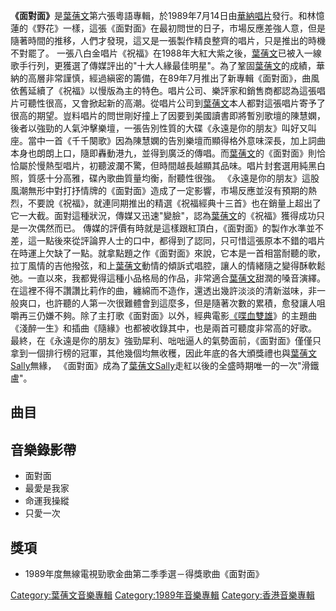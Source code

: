 {{Infobox Album 
| Name		= 面對面
| Type		= [[專輯|專輯]]
| Artist	= [[葉蒨文|葉蒨文]] 
| Cover		= 葉蒨文_面對面1989.jpg 
| Released  	= 1989年7月14日
| Recorded  	= 1989年4月
| Length        = 53分51秒
| Genre		= 粵語 
| Label		= [[華納唱片_(香港)|華納唱片]]
| Producer	= [[葉蒨文|葉蒨文]]、[[鍾定一|鍾定一]]
| Last album	= [[祝福經典十三首|祝福經典十三首]] <br>（1989年1月19日）
| This album	= '''面對面'''<br>（1989年7月14日）
| Next album	= [[珍重|珍重]] <br>（1990年4月20日）
}}

'''《面對面》'''是[[葉蒨文|葉蒨文]]第六張粵語專輯，於1989年7月14日由[[華納唱片_(香港)|華納唱片]]發行。和林憶蓮的《野花》一樣，這張《面對面》在最初問世的日子，市場反應差強人意，但是隨著時間的推移，人們才發現，這又是一張製作精良整齊的唱片，只是推出的時機不對罷了。
一張八白金唱片《祝福》在1988年大紅大紫之後，[[葉蒨文|葉蒨文]]已被入一線歌手行列，更獲選了傳媒評出的"十大人緣最佳明星"。為了鞏固[[葉蒨文|葉蒨文]]的成績，華納的高層非常謹慎，經過縝密的籌備，在89年7月推出了新專輯《面對面》，曲風依舊延續了《祝福》以慢版為主的特色。唱片公司、樂評家和銷售商都認為這張唱片可聽性很高，又會掀起新的高潮。從唱片公司到[[葉蒨文|葉蒨文]]本人都對這張唱片寄予了很高的期望。豈料唱片的問世剛好撞上了因要到美國讀書即將暫別歌壇的陳慧嫻，後者以強勁的人氣沖擊樂壇，一張告別性質的大碟《永遠是你的朋友》叫好又叫座。當中一首《千千闋歌》因為陳慧嫻的告別樂壇而顯得格外意味深長，加上詞曲本身也朗朗上口，隨即轟動港九，並得到廣泛的傳唱。而[[葉蒨文|葉蒨文]]的《面對面》則恰恰屬於慢熱型唱片，初聽波瀾不驚，但時間越長越顯其品味。唱片封套選用純黑白照，質感十分高雅，碟內歌曲質量均衡，耐聽性很強。 《永遠是你的朋友》這股風潮無形中對打抒情牌的《面對面》造成了一定影響，市場反應並沒有預期的熱烈，不要說《祝福》，就連同期推出的精選《祝福經典十三首》也在銷量上超出了它一大截。面對這種狀況，傳媒又迅速"變臉"，認為[[葉蒨文|葉蒨文]]的《祝福》獲得成功只是一次偶然而已。
傳媒的評價有時就是這樣跟紅頂白，《面對面》的製作水準並不差，這一點後來從評論界人士的口中，都得到了認同，只可惜這張原本不錯的唱片在時運上欠缺了一點。就拿點題之作《面對面》來說，它本是一首相當耐聽的歌，拉丁風情的吉他撥弦，和上[[葉蒨文|葉蒨文]]動情的傾訴式唱腔，讓人的情緒隨之變得酥軟鬆弛。一直以來，我都覺得這種小品格局的作品，非常適合[[葉蒨文|葉蒨文]]甜潤的嗓音演繹。在這裡不得不讚讚比莉作的曲，纏綿而不造作，還透出幾許淡淡的清新滋味，非一般爽口，也許聽的人第一次很難體會到這麼多，但是隨著次數的累積，愈發讓人咀嚼再三仍嫌不夠。除了主打歌《面對面》以外，經典電影[[《喋血雙雄|《喋血雙雄]]》的主題曲《淺醉一生》和插曲《隨緣》也都被收錄其中，也是兩首可聽度非常高的好歌。
最終，在《永遠是你的朋友》強勁犀利、咄咄逼人的氣勢面前，《面對面》僅僅只拿到一個排行榜的冠軍，其他幾個均無收穫，因此年底的各大頒獎禮也與[[葉蒨文|葉蒨文]]Sally無緣， 《面對面》成為了[[葉蒨文|葉蒨文]]Sally走紅以後的全盛時期唯一的一次"滑鐵盧"。

==曲目==
{{Tracklist
| collapsed = 
| headline = 
| font_size = 
| total_length = 53:51

| all_producer = [[葉蒨文|葉蒨文]]、[[鍾定一|鍾定一]]

| writing_credits = 
| music_credits = yes
| lyrics_credits = yes
| arranger_credits = yes
| producer_credits = 
| extra_column = 
| longnote_column = yes

| title1 = 一生一次
| music1 = [[Arthur_Resnick|Arthur Resnick]]<br>[[Kenny_Young|Kenny Young]]
| lyrics1 = [[潘源良|潘源良]]
| arranger1 = [[袁卓繁|袁卓繁]]
| longnote1 = 改編自[[The_Drifters|The Drifters]]的 《Under The Boardwalk》
| length1 = 4:00

| title2 = 最愛是我家
| music2 = [[鄭華娟|鄭華娟]]
| lyrics2 = [[潘偉源|潘偉源]]
| arranger2 = [[鍾定一|鍾定一]]
| longnote2 = '''第二主打'''<br>無線電視劇《[[愛情三角錯|愛情三角錯]]》粵語主題曲<br>改編自[[黃鶯鶯|黃鶯鶯]]的《相愛》
| length2 = 3:34

| title3 = 面對面
| music3 = [[倪采|倪采]]
| lyrics3 = 潘偉源
| arranger3 = 鍾定一
| longnote3 = '''第一主打'''<br>改編自[[比莉|比莉]]的《嫉妒背影》
| length3 = 4:37

| title4 = 往昔夢境
| music4 = [[Richard_Carpenter|Richard Carpenter]]<br>[[桑田佳祐|桑田佳祐]]<br>[[John_Bettis|John Bettis]]
| lyrics4 = [[許冠傑|許冠傑]]
| arranger4 = 鍾定一
| longnote4 = 改編自[[木匠兄妹合唱團|The Carpenters]]的《Those Good Old Dreams》
| length4 = 4:30

| title5 = 最後一吋
| music5 = [[Rosa_Lee_Hawkins|Rosa Lee Hawkins]]<br>[[Barbara_Ann_Hawkins|Barbara Ann Hawkins]]<br>[[Joan_Marie_Johnson|Joan Marie Johnson]]
| lyrics5 = [[林振強|林振強]]
| arranger5 = [[唐奕聰|唐奕聰]]
| longnote5 = 改編自The Dixie Cups的《Iko Iko》
| length5 = 2:47

| title6 = 慢慢地更加好
| music6 = [[Michael_Jackson|Michael Jackson]] 
| lyrics6 = 林振強
| arranger6 = 鍾定一
| longnote6 = 改編自[[Michael_Jackson|Michael Jackson]]的《The Way You Make Me Feel》
| length6 = 4:41

| title7 = 只愛一次
| music7 = [[Larry_Henley|Larry Henley]]<br>[[Jeff_Silbar|Jeff Silbar]]
| lyrics7 = [[林夕|林夕]]
| arranger7 = 袁卓繁
| longnote7 = '''第四主打'''<br>改編自[[Roger_Whittaker|Roger Whittaker]]的《Wind Beneath My Wings》
| length7 = 4:35

| title8 = 海闊天空
| music8 = [[林敏怡|林敏怡]]
| lyrics8 = 潘偉源
| arranger8 = 唐奕聰
| longnote8 = 
| length8 = 4:33

| title9 = 從前到現在
| music9 = [[吳大衛|吳大衛]]
| lyrics9 = 潘偉源
| arranger9 = 鍾定一
| longnote9 = 改編自[[比莉|比莉]]的《情深無尤》
| length9 = 4:42

| title10 = 我只有知道
| music10 = [[比利·喬爾|Billy Joel]]
| lyrics10 = 潘偉源
| arranger10 = 鍾定一
| longnote10 = 改編自[[Billy_Joel|Billy Joel]]的《This Night》
| length10 = 4:16

| title11 = 命運我操縱
| music11 = [[倫永亮|倫永亮]]
| lyrics11 = 林振強
| arranger11 = 倫永亮
| longnote11 = '''第三主打'''<br>電影《[[說謊的女人|說謊的女人]]》主題曲
| length11 = 4:48

| title12 = 隨緣
| music12 = [[盧冠廷|盧冠廷]]
| lyrics12 = [[黃霑|黃霑]]
| arranger12 = 袁卓繁
| longnote12 = 電影《[[喋血双雄_(1989年电影)|喋血雙雄]]》插曲
| length12 = 3:39

| title13 = 淺醉一生
| music13 = 盧冠廷
| lyrics13 = [[唐書琛|唐書琛]]
| arranger13 = 袁卓繁
| longnote13 = 電影《[[喋血双雄_(1989年电影)|喋血雙雄]]》主題曲
| length13 = 3:10
}}

<!-- ==發行版本== -->

==音樂錄影帶==
*面對面
*最愛是我家
*命運我操縱
*只愛一次

==獎項==
*1989年度無線電視勁歌金曲第二季季選－得獎歌曲《面對面》

<!-- ==參考資料== -->

<!-- ==外部連結== -->

{{葉蒨文}}

[[Category:葉蒨文音樂專輯|Category:葉蒨文音樂專輯]]
[[Category:1989年音樂專輯|Category:1989年音樂專輯]]
[[Category:香港音樂專輯|Category:香港音樂專輯]]